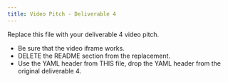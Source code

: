 ---
title: Video Pitch - Deliverable 4
---

Replace this file with your deliverable 4 video pitch.

* Be sure that the video iframe works.
* DELETE the README section from the replacement.
* Use the YAML header from THIS file, drop the YAML header from the original deliverable 4.
